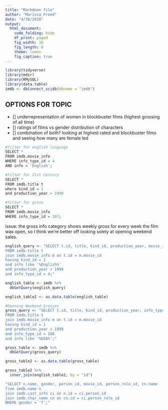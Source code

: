 ```yaml
---
title: "Markdown file"
author: "Marissa Freed"
date: "4/30/2018"
output: 
  html_document:
    code_folding: hide
    df_print: paged
    fig_width: 10
    fig_length: 8
    theme: lumen
    fig_caption: true
---
```


```r
library(tidyverse)
library(mdsr)
library(RMySQL)
library(data.table)
imdb <- dbConnect_scidb(dbname = "imdb")
```


## OPTIONS FOR TOPIC
- [] underrepresentation of women in blockbuster films (highest grossing of all time)
- [] ratings of films vs gender distribution of characters
- [] combination of both? looking at highest rated and blockbuster films and seeing how many are female led


```r
#filter for english language
SELECT *
FROM imdb.movie_info
WHERE info_type_id = 4
AND info = 'English';

#filter for 21st Century
SELECT * 
FROM imdb.title t 
where kind_id = 1
and production_year > 1999

#filter for gross
SELECT *
FROM imdb.movie_info
WHERE info_type_id = 107;
```



issue: the gross info category shows weekly gross for every week the film was open, so I think we're better off looking solely at opening weekend sales.
```r
english_query <- "SELECT t.id, title, kind_id, production_year, movie_id, info_type_id, info AS language
FROM imdb.title t 
join imdb.movie_info m on t.id = m.movie_id
having kind_id = 1 
and info like '%English%'
and production_year > 1999
and info_type_id = 4;"

english_table <- imdb %>%
  dbGetQuery(english_query)

english_table2 <- as.data.table(english_table)

#Opening Weekend Grosses
gross_query <- "SELECT t.id, title, kind_id, production_year, info_type_id, info
FROM imdb.title t 
join imdb.movie_info m on t.id = m.movie_id
having kind_id = 1 
and production_year > 1999
and info_type_id = 108
and info like '%USA%';"

gross_table <- imdb %>%
  dbGetQuery(gross_query)

gross_table2 <- as.data.table(gross_table)

gross_table2 %>%
  inner_join(english_table2, by = "id")
```

```r
"SELECT n.name, gender, person_id, movie_id, person_role_id, cn.name
from imdb.name n
join imdb.cast_info ci on n.id = ci.person_id
join imdb.char_name cn on cn.id = ci.person_role_id
WHERE gender = 'f';"

```






